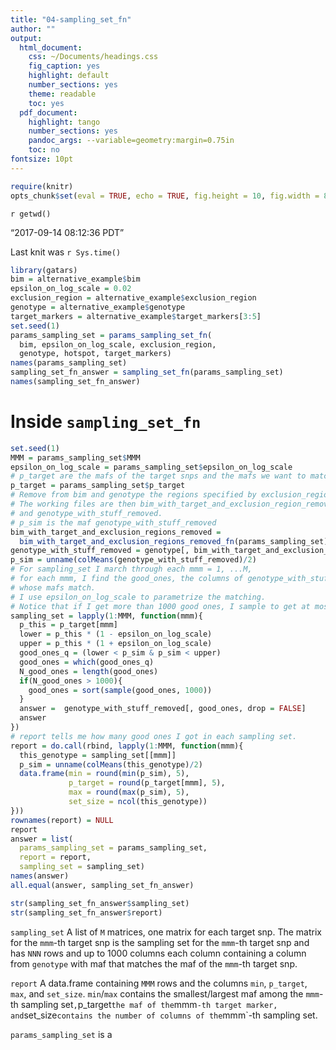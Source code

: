 ```yaml
---
title: "04-sampling_set_fn"
author: ""
output:
  html_document:
    css: ~/Documents/headings.css
    fig_caption: yes
    highlight: default
    number_sections: yes
    theme: readable
    toc: yes
  pdf_document:
    highlight: tango
    number_sections: yes
    pandoc_args: --variable=geometry:margin=0.75in
    toc: no
fontsize: 10pt
---
```

<A NAME="top"> </A>

```r
require(knitr)
opts_chunk$set(eval = TRUE, echo = TRUE, fig.height = 10, fig.width = 8, tidy=FALSE)
```

`r getwd()`  

"2017-09-14 08:12:36 PDT"

Last knit was `r Sys.time()`

```r
library(gatars)
bim = alternative_example$bim
epsilon_on_log_scale = 0.02
exclusion_region = alternative_example$exclusion_region
genotype = alternative_example$genotype
target_markers = alternative_example$target_markers[3:5]
set.seed(1)
params_sampling_set = params_sampling_set_fn(
  bim, epsilon_on_log_scale, exclusion_region,
  genotype, hotspot, target_markers)
names(params_sampling_set)
sampling_set_fn_answer = sampling_set_fn(params_sampling_set)
names(sampling_set_fn_answer)
```


# Inside `sampling_set_fn`

```r
set.seed(1)
MMM = params_sampling_set$MMM
epsilon_on_log_scale = params_sampling_set$epsilon_on_log_scale
# p_target are the mafs of the target snps and the mafs we want to match
p_target = params_sampling_set$p_target
# Remove from bim and genotype the regions specified by exclusion_region
# The working files are then bim_with_target_and_exclusion_region_removed
# and genotype_with_stuff_removed.
# p_sim is the maf genotype_with_stuff_removed
bim_with_target_and_exclusion_regions_removed = 
  bim_with_target_and_exclusion_regions_removed_fn(params_sampling_set)
genotype_with_stuff_removed = genotype[, bim_with_target_and_exclusion_regions_removed$snp]
p_sim = unname(colMeans(genotype_with_stuff_removed)/2)
# For sampling_set I march through each mmm = 1, ...M, 
# for each mmm, I find the good_ones, the columns of genotype_with_stuff_removed
# whose mafs match.  
# I use epsilon_on_log_scale to parametrize the matching.
# Notice that if I get more than 1000 good ones, I sample to get at most 1000.
sampling_set = lapply(1:MMM, function(mmm){
  p_this = p_target[mmm]
  lower = p_this * (1 - epsilon_on_log_scale)
  upper = p_this * (1 + epsilon_on_log_scale)
  good_ones_q = (lower < p_sim & p_sim < upper)
  good_ones = which(good_ones_q)
  N_good_ones = length(good_ones)
  if(N_good_ones > 1000){
    good_ones = sort(sample(good_ones, 1000))
  }
  answer =  genotype_with_stuff_removed[, good_ones, drop = FALSE]
  answer
})
# report tells me how many good ones I got in each sampling set.
report = do.call(rbind, lapply(1:MMM, function(mmm){
  this_genotype = sampling_set[[mmm]]
  p_sim = unname(colMeans(this_genotype)/2)
  data.frame(min = round(min(p_sim), 5),
             p_target = round(p_target[mmm], 5),
             max = round(max(p_sim), 5),
             set_size = ncol(this_genotype))
}))
rownames(report) = NULL
report
answer = list(
  params_sampling_set = params_sampling_set,
  report = report,
  sampling_set = sampling_set)
names(answer)
all.equal(answer, sampling_set_fn_answer)
```


```r
str(sampling_set_fn_answer$sampling_set)
str(sampling_set_fn_answer$report)
```

`sampling_set`
A list of `M` matrices, one matrix for each target snp.  The matrix for the `mmm`-th target snp is the sampling set for the `mmm`-th target snp and  has `NNN` rows and up to 1000 columns each column containing a column from `genotype` with maf that matches the maf of the `mmm`-th target snp.


`report`
A data.frame containing `MMM` rows and the columns `min`, `p_target`, `max`, and `set_size`.  `min`/`max` contains the smallest/largest maf among the `mmm`-th sampling set`, `p_target` the maf of the `mmm`-th target marker, and `set_size` contains the number of columns of the `mmm`-th sampling set.

`params_sampling_set` is a 

